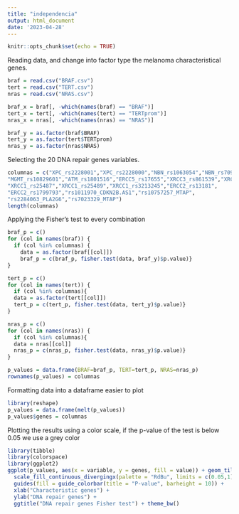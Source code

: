 ```yaml
---
title: "independencia"
output: html_document
date: '2023-04-28'
---
```


```r
knitr::opts_chunk$set(echo = TRUE)
```

Reading data, and change into factor type the melanoma characteristical genes. 

```r
braf = read.csv("BRAF.csv")
tert = read.csv("TERT.csv")
nras = read.csv("NRAS.csv")

braf_x = braf[, -which(names(braf) == "BRAF")]
tert_x = tert[, -which(names(tert) == "TERTprom")]
nras_x = nras[, -which(names(nras) == "NRAS")]

braf_y = as.factor(braf$BRAF)
tert_y = as.factor(tert$TERTprom)
nras_y = as.factor(nras$NRAS)
```

Selecting the 20 DNA repair genes variables.

```r
columnas = c("XPC_rs2228001","XPC_rs2228000","NBN_rs1063054","NBN_rs709816","NBN_rs1805794",         
"MGMT_rs10829601","ATM_rs1801516","ERCC5_rs17655","XRCC3_rs861539","XRCC3_rs861530","XRCC3_rs1799794",
"XRCC1_rs25487","XRCC1_rs25489","XRCC1_rs3213245","ERCC2_rs13181",
"ERCC2_rs1799793","rs1011970_CDKN2B.AS1","rs10757257_MTAP",
"rs2284063_PLA2G6","rs7023329_MTAP")
length(columnas)
```

Applying the Fisher's test to every combination

```r
braf_p = c()
for (col in names(braf)) {
  if (col %in% columnas) {
    data = as.factor(braf[[col]])
    braf_p = c(braf_p, fisher.test(data, braf_y)$p.value)}
}

tert_p = c()
for (col in names(tert)) {
  if (col %in% columnas){
  data = as.factor(tert[[col]])
  tert_p = c(tert_p, fisher.test(data, tert_y)$p.value)}
}

nras_p = c()
for (col in names(nras)) {
  if (col %in% columnas){
  data = nras[[col]]
  nras_p = c(nras_p, fisher.test(data, nras_y)$p.value)}
}

p_values = data.frame(BRAF=braf_p, TERT=tert_p, NRAS=nras_p)
rownames(p_values) = columnas
```

Formatting data into a dataframe easier to plot
```r
library(reshape)
p_values = data.frame(melt(p_values))
p_values$genes = columnas
```

Plotting the results using a color scale, if the p-value of the test is below 0.05 we use a grey color

```r
library(tibble)
library(colorspace)
library(ggplot2)
ggplot(p_values, aes(x = variable, y = genes, fill = value)) + geom_tile(color = "white") + 
  scale_fill_continuous_divergingx(palette = "RdBu", limits = c(0.05,1)) +
  guides(fill = guide_colorbar(title = "P-value", barheight = 10)) +
  xlab("Characteristic genes") +
  ylab("DNA repair genes") +
  ggtitle("DNA repair genes Fisher test") + theme_bw()
```





